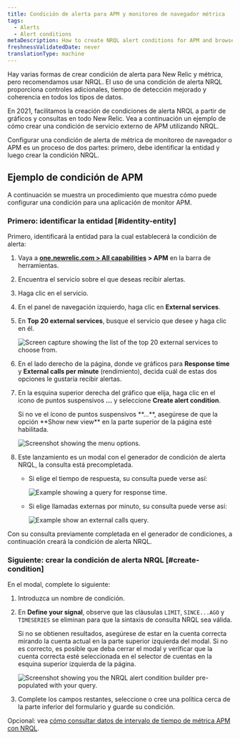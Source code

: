 ```yaml
---
title: Condición de alerta para APM y monitoreo de navegador métrica
tags:
  - Alerts
  - Alert conditions
metaDescription: How to create NRQL alert conditions for APM and browser monitoring metrics.
freshnessValidatedDate: never
translationType: machine
---
```







Hay varias formas de crear condición de alerta para New Relic <InlinePopover type="apm"/>y <InlinePopover type="browser"/>métrica, pero recomendamos usar NRQL. El uso de una condición de alerta NRQL proporciona controles adicionales, tiempo de detección mejorado y coherencia en todos los tipos de datos.

En 2021, facilitamos la creación de condiciones de alerta NRQL a partir de gráficos y consultas en todo New Relic. Vea a continuación un ejemplo de cómo crear una condición de servicio externo de APM utilizando NRQL.

Configurar una condición de alerta de métrica de monitoreo de navegador o APM es un proceso de dos partes: primero, debe identificar la entidad y luego crear la condición NRQL.

## Ejemplo de condición de APM

A continuación se muestra un procedimiento que muestra cómo puede configurar una condición para una aplicación de monitor APM.

### Primero: identificar la entidad [#identity-entity]

Primero, identificará la entidad para la cual establecerá la condición de alerta:

1. Vaya a <DoNotTranslate>**[one.newrelic.com > All capabilities](https://one.newrelic.com/all-capabilities) > APM**</DoNotTranslate> en la barra de herramientas.

2. Encuentra el servicio sobre el que deseas recibir alertas.

3. Haga clic en el servicio.

4. En el panel de navegación izquierdo, haga clic en <DoNotTranslate>**External services**</DoNotTranslate>.

5. En <DoNotTranslate>**Top 20 external services**</DoNotTranslate>, busque el servicio que desee y haga clic en él.

   <img
     title="top-twenty.png"
     alt="Screen capture showing the list of the top 20 external services to choose from."
     src={accountsTopTwenty}
   />

6. En el lado derecho de la página, donde ve gráficos para <DoNotTranslate>**Response time**</DoNotTranslate> y <DoNotTranslate>**External calls per minute**</DoNotTranslate> (rendimiento), decida cuál de estas dos opciones le gustaría recibir alertas.

7. En la esquina superior derecha del gráfico que elija, haga clic en el icono de puntos suspensivos <DoNotTranslate>**...**</DoNotTranslate> y seleccione <DoNotTranslate>**Create alert condition**</DoNotTranslate>.

   <Callout variant="tip">
     Si no ve el ícono de puntos suspensivos <DoNotTranslate>**...**</DoNotTranslate>, asegúrese de que la opción <DoNotTranslate>**Show new view**</DoNotTranslate> en la parte superior de la página esté habilitada.
   </Callout>

   <img
     title="external_service_graph.png"
     alt="Screenshot showing the menu options."
     src={accountsExternalServiceGraph}
   />

8. Este lanzamiento es un modal con el generador de condición de alerta NRQL, la consulta está precompletada.

   * Si elige el tiempo de respuesta, su consulta puede verse así:

     <img
       title="response_time_query.png"
       alt="Example showing a query for response time."
       src={accountsResponseTimeQuery}
     />

   * Si elige llamadas externas por minuto, su consulta puede verse así:

     <img
       title="external-calls-query.png"
       alt="Example show an external calls query."
       src={accountsExternalCallsQuery}
     />

Con su consulta previamente completada en el generador de condiciones, a continuación creará la condición de alerta NRQL.

### Siguiente: crear la condición de alerta NRQL [#create-condition]

En el modal, complete lo siguiente:

1. Introduzca un nombre de condición.

2. En <DoNotTranslate>**Define your signal**</DoNotTranslate>, observe que las cláusulas `LIMIT`, `SINCE...AGO` y `TIMESERIES` se eliminan para que la sintaxis de consulta NRQL sea válida.

   <Callout variant="tip">
     Si no se obtienen resultados, asegúrese de estar en la cuenta correcta mirando la cuenta actual en la parte superior izquierda del modal. Si no es correcto, es posible que deba cerrar el modal y verificar que la cuenta correcta esté seleccionada en el selector de cuentas en la esquina superior izquierda de la página.
   </Callout>

   <img
     title="nrql_condition_builder_modal.png"
     alt="Screenshot showing you the NRQL alert condition builder pre-populated with your query."
     src={accountsNrqlConditionBuilderModal}
   />

3. Complete los campos restantes, seleccione o cree una política cerca de la parte inferior del formulario y guarde su condición.

Opcional: vea [cómo consultar datos de intervalo de tiempo de métrica APM con NRQL](/docs/query-your-data/nrql-new-relic-query-language/nrql-query-tutorials/query-apm-metric-timeslice-data-nrql#timeslice-conversion).
